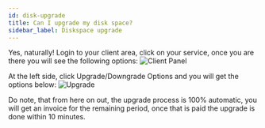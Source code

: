 ```yaml
---
id: disk-upgrade
title: Can I upgrade my disk space?
sidebar_label: Diskspace upgrade
---
```

Yes, naturally!
Login to your client area, click on your service, once you are there you will see the following options:
![Client Panel](http://i.imgur.com/EMe1z0x.png)

At the left side, click Upgrade/Downgrade Options and you will get the options below:
![Upgrade](http://i.imgur.com/hYzrq6L.png)

Do note, that from here on out, the upgrade process is 100% automatic, you will get an invoice for the remaining period, once that is paid the upgrade is done within 10 minutes.